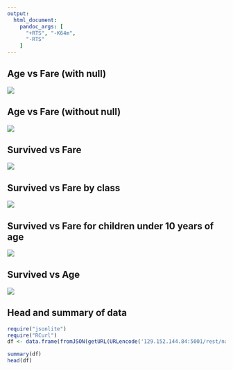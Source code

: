 ```yaml
---
output:
  html_document:
    pandoc_args: [
      "+RTS", "-K64m",
      "-RTS"
    ]
---
```

## Age vs Fare (with null) 

![](./Rplot1.png) 

## Age vs Fare (without null) 

![](./Rplot2.png) 

## Survived vs Fare  

![](./Rplot3.png) 

## Survived vs Fare by class 

![](./Rplot4.png) 

## Survived vs Fare for children under 10 years of age 

![](./Rplot5.png) 

## Survived vs Age 

![](./Rplot6.png) 

## Head and summary of data 

```r
require("jsonlite")
require("RCurl")
df <- data.frame(fromJSON(getURL(URLencode('129.152.144.84:5001/rest/native/?query="select * from titanic"'),httpheader=c(DB='jdbc:oracle:thin:@129.152.144.84:1521/PDBF15DV.usuniversi01134.oraclecloud.internal', USER='cs329e_shs855', PASS='orcl_shs855', MODE='native_mode', MODEL='model', returnDimensions = 'False', returnFor = 'JSON'), verbose = TRUE), ))

summary(df)
head(df)
```

